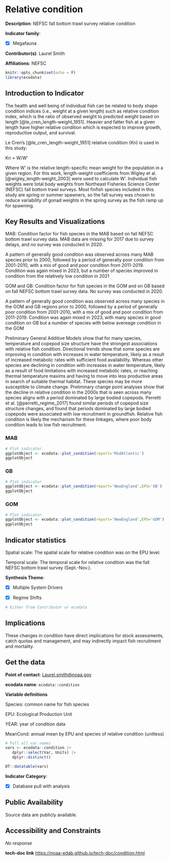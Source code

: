 # Relative condition

**Description**: NEFSC fall bottom trawl survey relative condition

**Indicator family**: 

- [X] Megafauna


**Contributor(s)**: Laurel Smith

**Affiliations**: NEFSC

```{r echo=FALSE}
knitr::opts_chunk$set(echo = F)
library(ecodata)
```
## Introduction to Indicator
The health and well being of individual fish can be related to body shape condition indices (i.e., weight at a given length) such as relative condition index, which is the ratio of observed weight to predicted weight based on length [@le_cren_length-weight_1951]. Heavier and fatter fish at a given length have higher relative condition which is expected to improve growth, reproductive output, and survival.

Le Cren’s [@le_cren_length-weight_1951] relative condition (Kn) is used in this study:

Kn = W/W’

Where W’ is the relative length-specific mean weight for the population in a given region. For this work, length-weight coefficients from Wigley et al. [@wigley_length-weight_2003] were used to calculate W’. Individual fish weights were total body weights from Northeast Fisheries Science Center (NEFSC) fall bottom trawl surveys. Most finfish species included in this study are spring or summer spawners, so the fall survey was chosen to reduce variability of gonad weights in the spring survey as the fish ramp up for spawning.

## Key Results and Visualizations
MAB: Condition factor for fish species in the MAB based on fall NEFSC bottom trawl survey data. MAB data are missing for 2017 due to survey delays, and no survey was conducted in 2020.

A pattern of generally good condition was observed across many MAB species prior to 2000, followed by a period of generally poor condition from 2001-2010, with a mix of good and poor condition from 2011-2019. Condition was again mixed in 2023, but a number of species improved in condition from the relatively low condition in 2021 

GOM and GB: Condition factor for fish species in the GOM and on GB based on fall NEFSC bottom trawl survey data. No survey was conducted in 2020.

A pattern of generally good condition was observed across many species in the GOM and GB regions prior to 2000, followed by a period of generally poor condition from 2001-2010, with a mix of good and poor condition from 2011-2019. Condition was again mixed in 2023, with many species in good condition on GB but a number of species with below avereage condition in the GOM

Preliminary General Additive Models show that for many species, temperature and copepod size structure have the strongest associations with relative fish condition. Directional trends show that some species are improving in condition with increases in water temperature, likely as a result of increased metabolic rates with sufficient food availability. Whereas other species are declining in condition with increases in water temperature, likely as a result of food limitations with increased metabolic rates, or reaching thermal temperature maxims and having to move into less productive areas in search of suitable thermal habitat. These species may be more susceptible to climate change. Preliminary change point analyses show that the decline in relative condition in the 2000s that is seen across many species aligns with a period dominated by large bodied copepods. Perretti et al. [@perretti_regime_2017] found similar periods of copepod size structure changes, and found that periods dominated by large bodied copepods were associated with low recruitment in groundfish. Relative fish condition is likely the mechanism for these linkages, where poor body condition leads to low fish recruitment.

### MAB

```{r plot_conditionMAB}
# Plot indicator
ggplotObject <- ecodata::plot_condition(report='MidAtlantic')
ggplotObject
```

### GB

```{r plot_conditionNEGB}
# Plot indicator
ggplotObject <- ecodata::plot_condition(report='NewEngland',EPU='GB')
ggplotObject
```

### GOM

```{r plot_conditionNEGOM}
# Plot indicator
ggplotObject <- ecodata::plot_condition(report='NewEngland',EPU='GOM')
ggplotObject
```


## Indicator statistics 
Spatial scale: The spatial scale for relative condition was on the EPU level.

Temporal scale: The temporal scale for relative condition was the fall NEFSC bottom trawl survey (Sept.-Nov.).

**Synthesis Theme**:

- [X] Multiple System Drivers
- [X] Regime Shifts


```{r autostats_condition}
# Either from Contributor or ecodata
```

## Implications
These changes in condition have direct implications for stock assessments, catch quotas and management, and may indirectly impact fish recruitment and mortality.

## Get the data

**Point of contact**: [Laurel.smith@noaa.gov](mailto:Laurel.smith@noaa.gov){.email}

**ecodata name**: `ecodata::condition`

**Variable definitions**

Species: common name for fish species  EPU: Ecological Production Unit 
YEAR: year of condition data 
MeanCond: annual mean by EPU and species of relative condition (unitless)

```{r vars_condition}
# Pull all var names
vars <- ecodata::condition |>
   dplyr::select(Var, Units) |>
   dplyr::distinct()

DT::datatable(vars)
```
**Indicator Category**:

- [X] Database pull with analysis


## Public Availability

Source data are publicly available.

## Accessibility and Constraints

_No response_

**tech-doc link**
<https://noaa-edab.github.io/tech-doc/condition.html>

